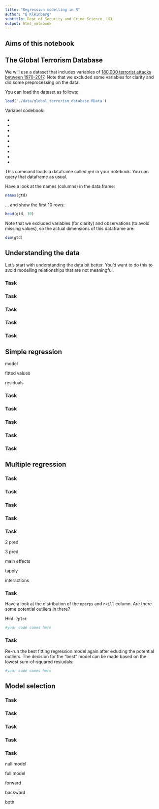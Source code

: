 ```yaml
---
title: "Regression modelling in R"
author: "B Kleinberg"
subtitle: Dept of Security and Crime Science, UCL
output: html_notebook
---
```


## Aims of this notebook


## 


## The Global Terrorism Database

We will use a dataset that includes variables of [180,000 terrorist attacks between 1970-2017](https://www.kaggle.com/START-UMD/gtd/version/3). Note that we excluded some variables for clarity and did some preprocessing on the data.

You can load the dataset as follows:

```r
load('./data/global_terrorism_database.RData')
```

Variabel codebook:

-
-
-
-
-
-
-
-
-


This command loads a dataframe called `gtd` in your notebook. You can query that dataframe  as usual.

Have a look at the names (columns) in the data.frame:

```r
names(gtd)
```

... and show the first 10 rows:

```r
head(gtd, 10)
```


Note that we excluded variables (for clarity) and observations (to avoid missing values), so the actual dimensions of this dataframe are:

```r
dim(gtd)
```

## Understanding the data

Let's start with understanding the data bit better. You'd want to do this to avoid modelling relationships that are not meaningful.

### Task

### Task

### Task

### Task

### Task


## Simple regression

model

fitted values

residuals

### Task

### Task

### Task

### Task

### Task


## Multiple regression

### Task

### Task

### Task

### Task

### Task

2 pred

3 pred

main effects

tapply

interactions

### Task

Have a look at the distribution of the `nperps` and `nkill` column. Are there some potential outliers in there?

Hint: `?plot`

```r
#your code comes here
```


### Task

Re-run the best fitting regression model again after exluding the potential outliers. The decision for the "best" model can be made based on the lowest sum-of-squared resiudals:

```r
#your code comes here
```


## Model selection

### Task

### Task

### Task

### Task

### Task

null model

full model

forward

backward

both

